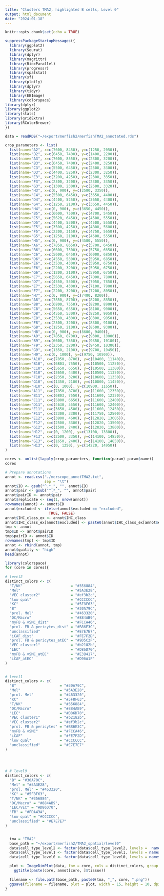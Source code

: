 ```yaml
---
title: "Clusters TMA2, highlighted B cells, Level 0"
output: html_document
date: "2024-01-18"
---
```


```r
knitr::opts_chunk$set(echo = TRUE)
```


```r
suppressPackageStartupMessages({
  library(ggplot2)
  library(Seurat)
  library(dplyr)
  library(magrittr)
  library(BiocParallel)
  library(progressr)
  library(spatstat)
  library(sf)
  library(plotly)
  library(dplyr)
  library(tidyr)
  library(EBImage)
  library(colorspace)
library(dplyr)
library(ggplot2)
library(stats)
library(gridExtra)
library(RColorBrewer)
})

```


```r
data = readRDS("~/export/merfish2/merfishTMA2_annotated.rds")
```


```r
crop_parameters <- list(
  list(name="A2", x=c(7600, 8450), y=c(1250, 2050)),
  list(name="B2", x=c(6450, 7400), y=c(1400, 2200)),
  list(name="A3", x=c(7600, 8550), y=c(2300, 3200)),
  list(name="B3", x=c(6450, 7400), y=c(2400, 3250)),
  list(name="C3", x=c(5500, 6450), y=c(2500, 3300)),
  list(name="D3", x=c(4400, 5250), y=c(2300, 3250)),
  list(name="E3", x=c(3200, 4250), y=c(2300, 3350)),
  list(name="F3", x=c(2300, 3200), y=c(2300, 3350)),
  list(name="G3", x=c(1300, 2300), y=c(2500, 3320)),
  list(name="H3", x=c(0, 900), y=c(2500, 3350)),
  list(name="C4", x=c(5500, 6450), y=c(3650, 4400)),
  list(name="D4", x=c(4400, 5250), y=c(3650, 4400)),
  list(name="G4", x=c(1250, 2100), y=c(3650, 4450)),
  list(name="H4", x=c(0, 900), y=c(3650, 4450)),
  list(name="B5", x=c(6600, 7500), y=c(4700, 5450)),
  list(name="C5", x=c(5620, 6450), y=c(4500, 5550)),
  list(name="D5", x=c(4400, 5300), y=c(4500, 5550)),
  list(name="E5", x=c(3500, 4250), y=c(4800, 5600)),
  list(name="F5", x=c(2200, 3150), y=c(4750, 5650)),
  list(name="G5", x=c(1250, 2100), y=c(4500, 5550)),
  list(name="H5", x=c(0, 900), y=c(4500, 5550)),
  list(name="A6", x=c(7850, 8650), y=c(5700, 6450)), 
  list(name="B6", x=c(6600, 7500), y=c(5750, 6650)),
  list(name="C6", x=c(5600, 6450), y=c(6000, 6850)),
  list(name="D6", x=c(4550, 5300), y=c(5950, 6850)),
  list(name="E6", x=c(3530, 4300), y=c(5950, 6750)),
  list(name="F6", x=c(2200, 3200), y=c(5950, 6750)),
  list(name="G6", x=c(1200, 2100), y=c(5950, 6750)),
  list(name="C7", x=c(5650, 6450), y=c(7000, 7800)),
  list(name="D7", x=c(4550, 5300), y=c(7050, 7850)),
  list(name="E7", x=c(3530, 4300), y=c(7100, 7900)),
  list(name="F7", x=c(2200, 3200), y=c(7200, 8050)),
  list(name="H7", x=c(0, 900), y=c(7400, 8200)),
  list(name="A8", x=c(7850, 8700), y=c(8200, 8850)),
  list(name="B8", x=c(6800, 7550), y=c(8200, 8900)),
  list(name="C8", x=c(5650, 6550), y=c(8100, 9000)),
  list(name="D8", x=c(4550, 5300), y=c(8250, 9050)),
  list(name="E8", x=c(3530, 4300), y=c(8300, 9050)),
  list(name="F8", x=c(2300, 3200), y=c(8300, 9100)),
  list(name="G8", x=c(1250, 2100), y=c(8500, 9300)),
  list(name="H8", x=c(0, 900), y=c(8600, 9400)),
  list(name="A9", x=c(7850, 8700), y=c(9300, 10000)),
  list(name="B9", x=c(6600, 7550), y=c(9350, 10100)),
  list(name="F9", x=c(2350, 3200), y=c(9450, 10300)),
  list(name="G9", x=c(1350, 2100), y=c(9700, 10450)),
  list(name="H9", x=c(0, 1000), y=c(9750, 10500)),
  list(name="A10", x=c(7850, 8700), y=c(10400, 11140)),
  list(name="B10", x=c(6803, 7550), y=c(10500, 11250)),
  list(name="C10", x=c(5650, 6550), y=c(10500, 11300)),
  list(name="E10", x=c(3650, 4400), y=c(10500, 11350)),
  list(name="F10", x=c(2350, 3200), y=c(10600, 11350)),
  list(name="G10", x=c(1350, 2100), y=c(10800, 11450)),
  list(name="H10", x=c(0, 1000), y=c(10900, 11650)),
  list(name="A11", x=c(7850, 8700), y=c(11600, 12350)),
  list(name="B11", x=c(6803, 7550), y=c(11600, 12350)),
  list(name="C11", x=c(5800, 6650), y=c(11600, 12400)),
  list(name="D11", x=c(4630, 5550), y=c(11600, 12400)),
  list(name="E11", x=c(3650, 4500), y=c(11600, 12450)),
  list(name="F11", x=c(2300, 3300), y=c(11750, 12500)),
  list(name="E12", x=c(3800, 4600), y=c(12820, 13605)),
  list(name="F12", x=c(2500, 3300), y=c(12820, 13500)),
  list(name="G12", x=c(1500, 2400), y=c(12820, 13800)),
  list(name="H12", x=c(0, 1200), y=c(13100, 13800)),
  list(name="F13", x=c(2500, 3350), y=c(14100, 14850)),
  list(name="G13", x=c(1650, 2400), y=c(14100, 14850)),
  list(name="H13", x=c(0, 1250), y=c(14220, 14950)) 
)
```

```r
cores <- unlist(lapply(crop_parameters, function(param) param$name))
cores
```

```r
# Prepare annotations
annot <- read.csv("./merscope_annotTMA2.txt",
                  sep = "\t")
annot$ID <- gsub("^.*_", "", annot$ID)
annot$pair <- gsub("^.*_", "", annot$pair)
annot$pairID <- annot$pair 
annot$replicate <- seq(1, nrow(annot))
rownames(annot) <- annot$ID
annot$excluded <- ifelse(annot$excluded == "excluded",
                    TRUE, FALSE)
annot$IHC_class_ex <- annot$IHC_class
annot$IHC_class_ex[annot$excluded] <- paste0(annot$IHC_class_ex[annot$excluded], "_ex")
tmp <- annot
tmp$ID <- annot$pairID
tmp$pairID <- annot$ID
rownames(tmp) <- tmp$ID
annot <- rbind(annot, tmp)
annot$quality <- "high"
head(annot)
```

```r
library(colorspace)
for (core in cores){
  
# level2
distinct_colors <- c(
  "T/NK"                      = "#356884",
  "Mel"                       = "#5A3E28",
  "VEC cluster2"              = "#ef3b2c",
  "low qual"                  = "#CCCCCC",
  "KC"                        = "#5F8F63",
  "B"                         = "#30A79C",
  "prol. Mel"                 = "#463320",
  "DC/Macro"                  = "#884AB9",
  "myFB & vSMC_dist"          = "#FCCA46", 
  "prol. FB & pericytes_dist" = "#B86E3C",  
  "unclassified"              = "#E7E7E7",
  "iCAF_dist"                 = "#FE7F2D",  
  "prol. FB & pericytes_atEC" = "#9D5C2F", 
  "VEC cluster1"              = "#b2182b",
  "LEC"                       = "#D86D70",
  "myFB & vSMC_atEC"          = "#E3B417",  
  "iCAF_atEC"                 = "#D96A1F"  
)

  
# level1
distinct_colors <- c(
  "B"                    = "#30A79C",
  "Mel"                  = "#5A3E28",
  "prol. Mel"            = "#463320",
  "KC"                   = "#5F8F63",
  "T/NK"                 = "#356884",
  "DC/Macro"             = "#884AB9",
  "LEC"                  = "#D86D70",  
  "VEC cluster1"         = "#b2182b",  
  "VEC cluster2"         = "#ef3b2c",  
  "prol. FB & pericytes" = "#B86E3C",
  "myFB & vSMC"          = "#FCCA46",
  "iCAF"                 = "#FE7F2D",
  "low qual"             = "#CCCCCC",
  "unclassified"         = "#E7E7E7"
)




# # level0
distinct_colors <- c(
  "B" = "#30A79C",
  "Mel" = "#5A3E28",
  "prol. Mel" = "#463320",
  "KC" = "#5F8F63",
  "T/NK" = "#356884",
  "DC/Macro" = "#884AB9",
  "LEC/VEC" = "#D86D70",
  "FB" = "#FDA43A",
  "low qual" = "#CCCCCC",
  "unclassified" = "#E7E7E7"
)


  tma = "TMA2"
  base_path = "~/export/merfish2/TMA2_spatial/level0"
  data$cell_type_level2 <- factor(data$cell_type_level2, levels =  names(distinct_colors))
  data$cell_type_level1 <- factor(data$cell_type_level1, levels = names(distinct_colors))
  data$cell_type_level0 <- factor(data$cell_type_level0, levels = names(distinct_colors))

  plot <- ImageDimPlot(data, fov = core, cols = distinct_colors, group.by = "cell_type_level0") +
    ggtitle(paste(core, annot[core, ]$tissue))
  
  filename <- file.path(base_path, paste0(tma, "_", core, ".png"))
  ggsave(filename = filename, plot = plot, width = 15, height = 10, dpi = 300)
}
```